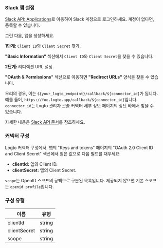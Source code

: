 ### Slack 앱 설정

[Slack API: Applications](https://api.slack.com/apps)로 이동하여 Slack 계정으로 로그인하세요. 계정이 없다면, 등록할 수 있습니다.

그런 다음, 앱을 생성하세요.

**1단계:** `Client ID`와 `Client Secret` 찾기.

**"Basic Information"** 섹션에서 `Client ID`와 `Client Secret`을 찾을 수 있습니다.

**2단계:** 리디렉션 URL 설정.

**"OAuth & Permissions"** 섹션으로 이동하면 **"Redirect URLs"** 양식을 찾을 수 있습니다.

우리의 경우, 이는 `${your_logto_endpoint}/callback/${connector_id}`가 됩니다. 예를 들어, `https://foo.logto.app/callback/${connector_id}`입니다. `connector_id`는 Logto 관리자 콘솔 커넥터 세부 정보 페이지의 상단 바에서 찾을 수 있습니다.

자세한 내용은 [Slack API 문서](https://api.slack.com/authentication/sign-in-with-slack)를 참조하세요.

### 커넥터 구성

Logto 커넥터 구성에서, 앱의 "Keys and tokens" 페이지의 "OAuth 2.0 Client ID and Client Secret" 섹션에서 얻은 값으로 다음 필드를 채우세요:

- **clientId:** 앱의 Client ID.
- **clientSecret:** 앱의 Client Secret.

`scope`는 OpenID 스코프의 공백으로 구분된 목록입니다. 제공되지 않으면 기본 스코프는 `openid profile`입니다.

### 구성 유형

| 이름         | 유형   |
| ------------ | ------ |
| clientId     | string |
| clientSecret | string |
| scope        | string |
